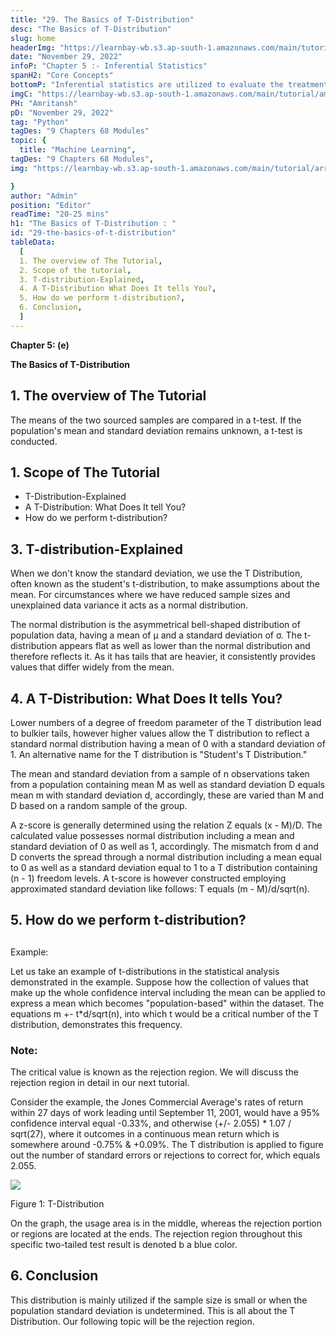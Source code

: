 ```yaml
---
title: "29. The Basics of T-Distribution"
desc: "The Basics of T-Distribution"
slug: home
headerImg: "https://learnbay-wb.s3.ap-south-1.amazonaws.com/main/tutorial/Statistics+Header.png"
date: "November 29, 2022"
infoP: "Chapter 5 :- Inferential Statistics"
spanH2: "Core Concepts"
bottomP: "Inferential statistics are utilized to evaluate the treatment groups and draw conclusions about a wider population of individuals by collecting measures from the sample of experiment members."
imgC: "https://learnbay-wb.s3.ap-south-1.amazonaws.com/main/tutorial/amritansh.png"
PH: "Amritansh"
pD: "November 29, 2022"
tag: "Python"
tagDes: "9 Chapters 68 Modules"
topic: {
  title: "Machine Learning",
tagDes: "9 Chapters 68 Modules",
img: "https://learnbay-wb.s3.ap-south-1.amazonaws.com/main/tutorial/arrow.png"

}
author: "Admin"
position: "Editor"
readTime: "20-25 mins"
h1: "The Basics of T-Distribution : "
id: "29-the-basics-of-t-distribution"
tableData:
  [
  1. The overview of The Tutorial, 
  2. Scope of the tutorial,  
  3. T-distribution-Explained,  
  4. A T-Distribution What Does It tells You?, 
  5. How do we perform t-distribution?, 
  6. Conclusion,
  ]
---
```




**Chapter 5: (e)**

**The Basics of T-Distribution**

## 1. The overview of The Tutorial


The means of the two sourced samples are compared in a t-test. If the population's mean and standard deviation remains unknown, a t-test is conducted.

## 1. Scope of The Tutorial



* T-Distribution-Explained
* A T-Distribution: What Does It tell You?
* How do we perform t-distribution?

## 3. T-distribution-Explained


When we don't know the standard deviation, we use the T Distribution, often known as the student's t-distribution, to make assumptions about the mean. For circumstances where we have reduced sample sizes and unexplained data variance it acts as a normal distribution.

The normal distribution is the asymmetrical bell-shaped distribution of population data, having a mean of μ and a standard deviation of σ. The t-distribution appears flat as well as lower than the normal distribution and therefore reflects it. As it has tails that are heavier, it consistently provides values that differ widely from the mean.

## 4. A T-Distribution: What Does It tells You?


Lower numbers of a degree of freedom parameter of the T distribution lead to bulkier tails, however higher values allow the T distribution to reflect a standard normal distribution having a mean of 0 with a standard deviation of 1. An alternative name for the T distribution is "Student's T Distribution."

The mean and standard deviation from a sample of n observations taken from a population containing mean M as well as standard deviation D equals mean m with standard deviation d, accordingly, these are varied than M and D based on a random sample of the group.

A z-score is generally determined using the relation Z equals (x - M)/D. The calculated value possesses normal distribution including a mean and standard deviation of 0 as well as 1, accordingly. The mismatch from d and D converts the spread through a normal distribution including a mean equal to 0 as well as a standard deviation equal to 1 to a T distribution containing (n - 1) freedom levels. A t-score is however constructed employing approximated standard deviation like follows: T equals (m - M)/d/sqrt(n).

## 5. How do we perform t-distribution?
## 

Example:

Let us take an example of t-distributions in the statistical analysis demonstrated in the example. Suppose how the collection of values that make up the whole confidence interval including the mean can be applied to express a mean which becomes "population-based" within the dataset. The equations m +- t*d/sqrt(n), into which t would be a critical number of the T distribution, demonstrates this frequency.


### Note:

The critical value is known as the rejection region. We will discuss the rejection region in detail in our next tutorial.

Consider the example, the Jones Commercial Average's rates of return within 27 days of work leading until September 11, 2001, would have a 95% confidence interval equal -0.33%, and otherwise (+/- 2.055) * 1.07 / sqrt(27), where it outcomes in a continuous mean return which is somewhere around -0.75% & +0.09%. The T distribution is applied to figure out the number of standard errors or rejections to correct for, which equals 2.055.



<img src="https://learnbay-wb.s3.ap-south-1.amazonaws.com/main/tutorial/statistics/T+distribution+figure+1.jpg"></img>



Figure 1: T-Distribution

On the graph, the usage area is in the middle, whereas the rejection portion or regions are located at the ends. The rejection region throughout this specific two-tailed test result is denoted b a blue color.

## 6. Conclusion

This distribution is mainly utilized if the sample size is small or when the population standard deviation is undetermined. This is all about the T Distribution. Our following topic will be the rejection region.
